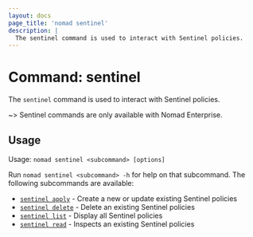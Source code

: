 ```yaml
---
layout: docs
page_title: 'nomad sentinel'
description: |
  The sentinel command is used to interact with Sentinel policies.
---
```


# Command: sentinel

The `sentinel` command is used to interact with Sentinel policies.

~> Sentinel commands are only available with Nomad Enterprise.

## Usage

Usage: `nomad sentinel <subcommand> [options]`

Run `nomad sentinel <subcommand> -h` for help on that subcommand. The following
subcommands are available:

- [`sentinel apply`][apply] - Create a new or update existing Sentinel policies
- [`sentinel delete`][delete] - Delete an existing Sentinel policies
- [`sentinel list`][list] - Display all Sentinel policies
- [`sentinel read`][read] - Inspects an existing Sentinel policies

[delete]: /nomad/docs/commands/sentinel/delete
[list]: /nomad/docs/commands/sentinel/list
[read]: /nomad/docs/commands/sentinel/read
[apply]: /nomad/docs/commands/sentinel/apply
